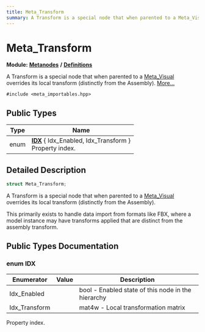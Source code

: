 ```yaml
---
title: Meta_Transform
summary: A Transform is a special node that when parented to a Meta_Visual overrides its local transform (distinctly from the Assembly). 
---
```


# Meta_Transform

**Module:** **[Metanodes](../../modules/metanodes/index.mdx)** **/** **[Definitions](../../modules/metanodes/definitions.mdx)**

A Transform is a special node that when parented to a [Meta_Visual](../metanodes/meta-visual.mdx) overrides its local transform (distinctly from the Assembly).  [More...](#detailed-description)

`#include <meta_importables.hpp>`

## Public Types

| Type           | Name           |
| -------------- | -------------- |
| enum| **[IDX](#enum-idx)** \{ Idx_Enabled, Idx_Transform \}<br />Property index.  |

## Detailed Description

```cpp
struct Meta_Transform;
```

A Transform is a special node that when parented to a [Meta_Visual](../metanodes/meta-visual.mdx) overrides its local transform (distinctly from the Assembly). 

This primarily exists to handle data import from formats like FBX, where a model instance may have transforms applied that are distinct from the assembly transform. 

## Public Types Documentation

### enum IDX

| Enumerator | Value | Description |
| ---------- | ----- | ----------- |
| Idx_Enabled | | bool - Enabled state of this node in the hierarchy   |
| Idx_Transform | | mat4w - Local transformation matrix   |

Property index. 
